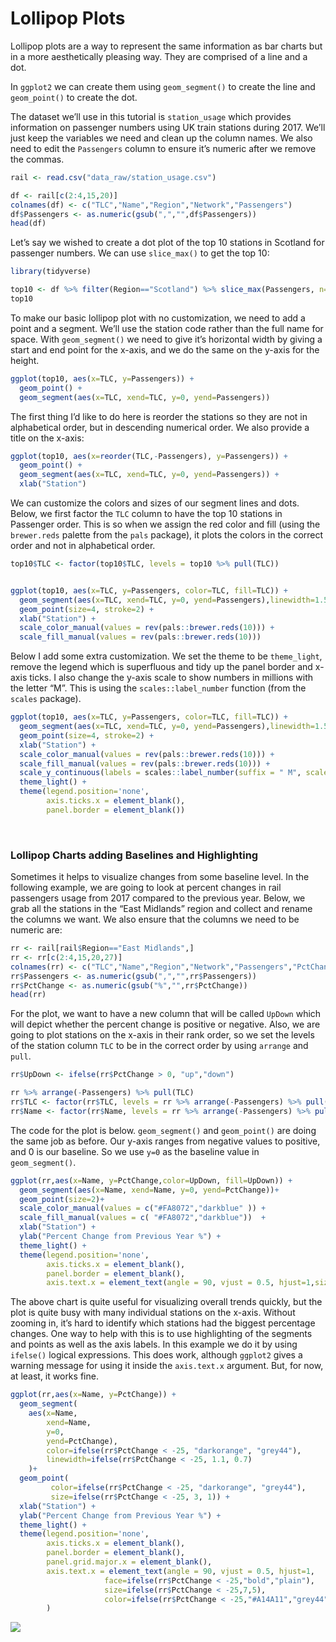 # Lollipop Plots

Lollipop plots are a way to represent the same information as bar charts but in a more aesthetically pleasing way. They are comprised of a line and a dot.

In `ggplot2` we can create them using `geom_segment()` to create the line and `geom_point()` to create the dot.

The dataset we'll use in this tutorial is `station_usage` which provides information on passenger numbers using UK train stations during 2017. We'll just keep the variables we need and clean up the column names. We also need to edit the `Passengers` column to ensure it's numeric after we remove the commas.

```r
rail <- read.csv("data_raw/station_usage.csv")

df <- rail[c(2:4,15,20)]
colnames(df) <- c("TLC","Name","Region","Network","Passengers")
df$Passengers <- as.numeric(gsub(",","",df$Passengers))
head(df)
```

Let's say we wished to create a dot plot of the top 10 stations in Scotland for passenger numbers. We can use `slice_max()` to get the top 10:

```r
library(tidyverse)

top10 <- df %>% filter(Region=="Scotland") %>% slice_max(Passengers, n=10)
top10

```

To make our basic lollipop plot with no customization, we need to add a point and a segment. We'll use the station code rather than the full name for space. With `geom_segment()` we need to give it's horizontal width by giving a start and end point for the x-axis, and we do the same on the y-axis for the height.

```r
ggplot(top10, aes(x=TLC, y=Passengers)) +
  geom_point() + 
  geom_segment(aes(x=TLC, xend=TLC, y=0, yend=Passengers))
```

The first thing I'd like to do here is reorder the stations so they are not in alphabetical order, but in descending numerical order. We also provide a title on the x-axis:

```r
ggplot(top10, aes(x=reorder(TLC,-Passengers), y=Passengers)) +
  geom_point() + 
  geom_segment(aes(x=TLC, xend=TLC, y=0, yend=Passengers)) +
  xlab("Station")
```

We can customize the colors and sizes of our segment lines and dots. Below, we first factor the `TLC` column to have the top 10 stations in Passenger order. This is so when we assign the red color and fill (using the `brewer.reds` palette from the `pals` package), it plots the colors in the correct order and not in alphabetical order.

```r
top10$TLC <- factor(top10$TLC, levels = top10 %>% pull(TLC))


ggplot(top10, aes(x=TLC, y=Passengers, color=TLC, fill=TLC)) +
  geom_segment(aes(x=TLC, xend=TLC, y=0, yend=Passengers),linewidth=1.5)+
  geom_point(size=4, stroke=2) +
  xlab("Station") +
  scale_color_manual(values = rev(pals::brewer.reds(10))) +
  scale_fill_manual(values = rev(pals::brewer.reds(10))) 
```

Below I add some extra customization. We set the theme to be `theme_light`, remove the legend which is superfluous and tidy up the panel border and x-axis ticks. I also change the y-axis scale to show numbers in millions with the letter "M". This is using the `scales::label_number` function (from the `scales` package).

```r
ggplot(top10, aes(x=TLC, y=Passengers, color=TLC, fill=TLC)) +
  geom_segment(aes(x=TLC, xend=TLC, y=0, yend=Passengers),linewidth=1.5)+
  geom_point(size=4, stroke=2) +
  xlab("Station") +
  scale_color_manual(values = rev(pals::brewer.reds(10))) +
  scale_fill_manual(values = rev(pals::brewer.reds(10))) +
  scale_y_continuous(labels = scales::label_number(suffix = " M", scale = 1e-6)) +
  theme_light() +
  theme(legend.position='none',
        axis.ticks.x = element_blank(),
        panel.border = element_blank())
```

<br>

### Lollipop Charts adding Baselines and Highlighting

Sometimes it helps to visualize changes from some baseline level. In the following example, we are going to look at percent changes in rail passengers usage from 2017 compared to the previous year. Below, we grab all the stations in the "East Midlands" region and collect and rename the columns we want. We also ensure that the columns we need to be numeric are:

```r
rr <- rail[rail$Region=="East Midlands",]
rr <- rr[c(2:4,15,20,27)]
colnames(rr) <- c("TLC","Name","Region","Network","Passengers","PctChange")
rr$Passengers <- as.numeric(gsub(",","",rr$Passengers))
rr$PctChange <- as.numeric(gsub("%","",rr$PctChange))
head(rr)
```

For the plot, we want to have a new column that will be called `UpDown` which will depict whether the percent change is positive or negative. Also, we are going to plot stations on the x-axis in their rank order, so we set the levels of the station column `TLC` to be in the correct order by using `arrange` and `pull`.

```r
rr$UpDown <- ifelse(rr$PctChange > 0, "up","down")

rr %>% arrange(-Passengers) %>% pull(TLC)
rr$TLC <- factor(rr$TLC, levels = rr %>% arrange(-Passengers) %>% pull(TLC))
rr$Name <- factor(rr$Name, levels = rr %>% arrange(-Passengers) %>% pull(Name))
```

The code for the plot is below. `geom_segment()` and `geom_point()` are doing the same job as before. Our y-axis ranges from negative values to positive, and 0 is our baseline. So we use `y=0` as the baseline value in `geom_segment()`.

```r
ggplot(rr,aes(x=Name, y=PctChange,color=UpDown, fill=UpDown)) +
  geom_segment(aes(x=Name, xend=Name, y=0, yend=PctChange))+
  geom_point(size=2)+
  scale_color_manual(values = c("#FA8072","darkblue" )) +
  scale_fill_manual(values = c( "#FA8072","darkblue"))  +
  xlab("Station") +
  ylab("Percent Change from Previous Year %") +
  theme_light() +
  theme(legend.position='none',
        axis.ticks.x = element_blank(),
        panel.border = element_blank(),
        axis.text.x = element_text(angle = 90, vjust = 0.5, hjust=1,size=5)) 
```

The above chart is quite useful for visualizing overall trends quickly, but the plot is quite busy with many individual stations on the x-axis. Without zooming in, it's hard to identify which stations had the biggest percentage changes. One way to help with this is to use highlighting of the segments and points as well as the axis labels. In this example we do it by using `ifelse()` logical expressions. This does work, although `ggplot2` gives a warning message for using it inside the `axis.text.x` argument. But, for now, at least, it works fine.

```r
ggplot(rr,aes(x=Name, y=PctChange)) +
  geom_segment(
    aes(x=Name, 
        xend=Name, 
        y=0, 
        yend=PctChange),
        color=ifelse(rr$PctChange < -25, "darkorange", "grey44"), 
        linewidth=ifelse(rr$PctChange < -25, 1.1, 0.7)
    )+
  geom_point(
         color=ifelse(rr$PctChange < -25, "darkorange", "grey44"), 
         size=ifelse(rr$PctChange < -25, 3, 1)) +
  xlab("Station") +
  ylab("Percent Change from Previous Year %") +
  theme_light() +
  theme(legend.position='none',
        axis.ticks.x = element_blank(),
        panel.border = element_blank(),
        panel.grid.major.x = element_blank(),
        axis.text.x = element_text(angle = 90, vjust = 0.5, hjust=1,
                     face=ifelse(rr$PctChange < -25,"bold","plain"),
                     size=ifelse(rr$PctChange < -25,7,5),
                     color=ifelse(rr$PctChange < -25,"#A14A11","grey44"))
        ) 
```

![](img/dot.png)

<br>
